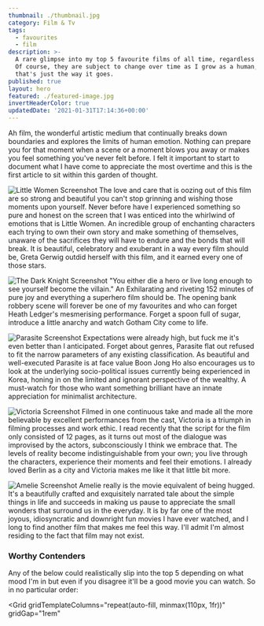 ```yaml
---
thumbnail: ./thumbnail.jpg
category: Film & Tv
tags:
  - favourites
  - film
description: >-
  A rare glimpse into my top 5 favourite films of all time, regardless of genre.
  Of course, they are subject to change over time as I grow as a human, but
  that's just the way it goes.
published: true
layout: hero
featured: ./featured-image.jpg
invertHeaderColor: true
updatedDate: '2021-01-31T17:14:36+00:00'
---
```



Ah film, the wonderful artistic medium that continually breaks down boundaries
and explores the limits of human emotion. Nothing can prepare you for that
moment when a scene or a moment blows you away or makes you feel something
you've never felt before. I felt it important to start to document what I have
come to appreciate the most overtime and this is the first article to sit within
this garden of thought.

<Film cover="./covers/little_women_cover.jpg" title="Little Women" year="2016" genre="Drama, Romance" rating={5}>

![Little Women Screenshot](./images/little_women.jpg) The love and care that is
oozing out of this film are so strong and beautiful you can't stop grinning and
wishing those moments upon yourself. Never before have I experienced something
so pure and honest on the screen that I was enticed into the whirlwind of
emotions that is Little Women. An incredible group of enchanting characters each
trying to own their own story and make something of themselves, unaware of the
sacrifices they will have to endure and the bonds that will break. It is
beautiful, celebratory and exuberant in a way every film should be, Greta Gerwig
outdid herself with this film, and it earned every one of those stars.

</Film>

<Film cover="./covers/dark_knight_cover.jpg" title="The Dark Knight" year="2008" genre="Drama, Action, Crime, Thriller" rating={4.5}>

![The Dark Knight Screenshot](./images/dark_knight.jpg) "You either die a hero
or live long enough to see yourself become the villain." An Exhilarating and
riveting 152 minutes of pure joy and everything a superhero film should be. The
opening bank robbery scene will forever be one of my favourites and who can
forget Heath Ledger's mesmerising performance. Forget a spoon full of sugar,
introduce a little anarchy and watch Gotham City come to life.

</Film>

<Film cover="./covers/parasite_cover.jpg" title="Parasite" year="2019" genre="Comedy, Thriller, Drama" rating={4.5}>

![Parasite Screenshot](./images/parasite.jpg) Expectations were already high,
but fuck me it's even better than I anticipated. Forget about genres, Parasite
flat out refused to fit the narrow parameters of any existing classification. As
beautiful and well-executed Parasite is at face value Boon Jong Ho also
encourages us to look at the underlying socio-political issues currently being
experienced in Korea, honing in on the limited and ignorant perspective of the
wealthy. A must-watch for those who want something brilliant have an innate
appreciation for minimalist architecture.

</Film>

<Film cover="./covers/victoria_cover.jpg" title="Victoria" year="2015" genre="Crime, Thriller, Romance" rating={4.5}>

![Victoria Screenshot](./images/victoria.jpg) Filmed in one continuous take and
made all the more believable by excellent performances from the cast, Victoria
is a triumph in filming processes and work ethic. I read recently that the
script for the film only consisted of 12 pages, as it turns out most of the
dialogue was improvised by the actors, subconsciously I think we embrace that.
The levels of reality become indistinguishable from your own; you live through
the characters, experience their moments and feel their emotions. I already
loved Berlin as a city and Victoria makes me like it that little bit more.

</Film>

<Film cover="./covers/amelie_cover.jpg" title="Amelie" year="2001" genre="Crime, Thriller, Romance" rating={4.5}>

![Amelie Screenshot](./images/amelie.jpg) Amelie really is the movie equivalent
of being hugged. It's a beautifully crafted and exquisitely narrated tale about
the simple things in life and succeeds in making us pause to appreciate the
small wonders that surround us in the everyday. It is by far one of the most
joyous, idiosyncratic and downright fun movies I have ever watched, and I long
to find another film that makes me feel this way. I'll admit I'm almost residing
to the fact that film may not exist.

</Film>

<h3>Worthy Contenders</h3>

Any of the below could realistically slip into the top 5 depending on what mood
I'm in but even if you disagree it'll be a good movie you can watch. So in no
particular order:

<Grid
  gridTemplateColumns="repeat(auto-fill, minmax(110px, 1fr))"
  gridGap="1rem"
>
  <FilmCover
    cover="./covers/joker_cover.jpg"
    year="2019"
    genre="Crime, Thriller, Drama"
    rating={4.5}
  />
  <FilmCover
    cover="./covers/her_cover.jpg"
    year="2013"
    genre="Romance, Science Fiction, Drama"
    rating={4.5}
  />
  <FilmCover
    cover="./covers/midsommar_cover.jpg"
    year="2019"
    genre="Horror, Drama, Mystery "
    rating={4.5}
  />
  <FilmCover
    cover="./covers/grand_budapest_cover.jpg"
    year="2014"
    genre="Comedy, Drama"
    rating={4.5}
  />
  <FilmCover
    cover="./covers/blade_runner_2049_cover.jpg"
    year="2017"
    genre="Science Fiction, Drama "
    rating={4.5}
  />
  <FilmCover
    cover="./covers/whiplash_cover.jpg"
    year="2014"
    genre="Drama, Music"
    rating={4.5}
  />
  <FilmCover
    cover="./covers/1917_cover.jpg"
    year="2019"
    genre="War, Drama, Action, History"
    rating={4.5}
  />
  <FilmCover
    cover="./covers/lobster_cover.jpg"
    year="2015"
    genre="Comedy, Romance, Science Fiction"
    rating={4.5}
  />
  <FilmCover
    cover="./covers/intouchables_cover.jpg"
    year="2011"
    genre="Comedy, Drama"
    rating={4.5}
  />
</Grid>
